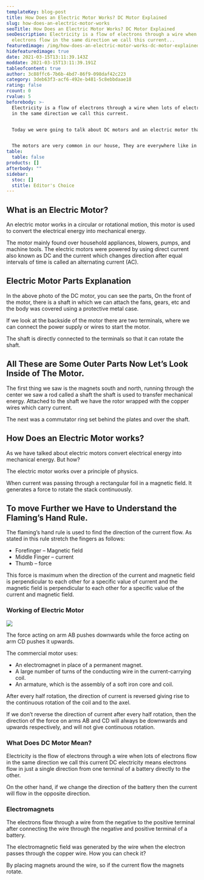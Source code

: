 ```yaml
---
templateKey: blog-post
title: How Does an Electric Motor Works? DC Motor Explained
slug: how-does-an-electric-motor-works
seoTitle: How Does an Electric Motor Works? DC Motor Explained
seoDescription: Electricity is a flow of electrons through a wire when lots of
  electrons flow in the same direction we call this current...
featuredimage: /img/how-does-an-electric-motor-works-dc-motor-explained.webp
hidefeaturedimage: true
date: 2021-03-15T13:11:39.143Z
moddate: 2021-03-15T13:11:39.191Z
tableofcontent: true
author: 3c88ffc6-7b6b-4bd7-86f9-098daf42c223
category: 3deb63f3-acf6-492e-b481-5c8ebbdaae18
rating: false
rcount: 0
rvalue: 5
beforebody: >-
  Electricity is a flow of electrons through a wire when lots of electrons flow
  in the same direction we call this current.


  Today we were going to talk about DC motors and an electric motor that how this works. If you want to learn the basics of the motor then this would be a great point to note down. 


  The motors are very common in our house, They are everywhere like in fans, coolers, inductions, etc.
table:
  table: false
products: []
afterbody: ""
sidebar:
  stoc: []
  stitle: Editor's Choice
---
```

## **What is an Electric Motor?**

An electric motor works in a circular or rotational motion, this motor is used to convert the electrical energy into mechanical energy. 

The motor mainly found over household appliances, blowers, pumps, and machine tools. The electric motors were powered by using direct current also known as DC and the current which changes direction after equal intervals of time is called an alternating current (AC).

## Electric Motor Parts Explanation

In the above photo of the DC motor, you can see the parts, On the front of the motor, there is a shaft in which we can attach the fans, gears, etc and the body was covered using a protective metal case. 

If we look at the backside of the motor there are two terminals, where we can connect the power supply or wires to start the motor.

The shaft is directly connected to the terminals so that it can rotate the shaft. 

## All These are Some Outer Parts Now Let’s Look Inside of The Motor.

The first thing we saw is the magnets south and north, running through the center we saw a rod called a shaft the shaft is used to transfer mechanical energy. Attached to the shaft we have the rotor wrapped with the copper wires which carry current.

The next was a commutator ring set behind the plates and over the shaft.

## How Does an Electric Motor works?

As we have talked about electric motors convert electrical energy into mechanical energy. But how?

The electric motor works over a principle of physics.

When current was passing through a rectangular foil in a magnetic field. It generates a force to rotate the stack continuously. 

## To move Further we Have to Understand the Flaming’s Hand Rule. 

The flaming’s hand rule is used to find the direction of the current flow. As stated in this rule stretch the fingers as follows:

* Forefinger – Magnetic field
* Middle Finger – current
* Thumb – force

This force is maximum when the direction of the current and magnetic field is perpendicular to each other for a specific value of current and the magnetic field is perpendicular to each other for a specific value of the current and magnetic field.

### Working of Electric Motor

![](https://lh4.googleusercontent.com/6zzt-oT_KLxCTKbwmRlcybL04P2oscx9WVvRHbrItQh8HZ5ZU8ncU0mc3xp76WItBID-tWS0Yy7pSs5D57Vi9s-mBqSfZDOcv59HIhYUB9_dk29q9EkN1Ca4NgiZWJqY8ObCXU0)

The force acting on arm AB pushes downwards while the force acting on arm CD pushes it upwards. 

The commercial motor uses:

* An electromagnet in place of a permanent magnet.
* A large number of turns of the conducting wire in the current-carrying coil.
* An armature, which is the assembly of a soft iron core and coil.

After every half rotation, the direction of current is reversed giving rise to the continuous rotation of the coil and to the axel. 

If we don’t reverse the direction of current after every half rotation, then the direction of the force on arms AB and CD will always be downwards and upwards respectively, and will not give continuous rotation. 

### What Does DC Motor Mean?

Electricity is the flow of electrons through a wire when lots of electrons flow in the same direction we call this current DC electricity means electrons flow in just a single direction from one terminal of a battery directly to the other. 

On the other hand, if we change the direction of the battery then the current will flow in the opposite direction. 

### Electromagnets

The electrons flow through a wire from the negative to the positive terminal after connecting the wire through the negative and positive terminal of a battery. 

The electromagnetic field was generated by the wire when the electron passes through the copper wire. How you can check it?

By placing magnets around the wire, so if the current flow the magnets rotate.